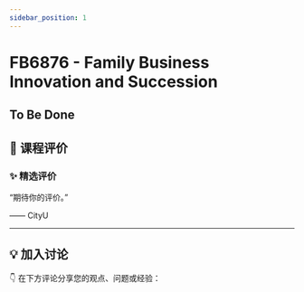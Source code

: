 ```yaml
---
sidebar_position: 1
---
```



# FB6876 - Family Business Innovation and Succession

## To Be Done

## **💬 课程评价**

### ✨ **精选评价**
<div className={commentStyles.commentBox}>
    <p className={commentStyles.commentText}>
        “期待你的评价。”
    </p>
    <p className={commentStyles.commentAuthor}>—— CityU</p>
</div>

---

## **💡 加入讨论**

👇 在下方评论分享您的观点、问题或经验：
<Utterances />
